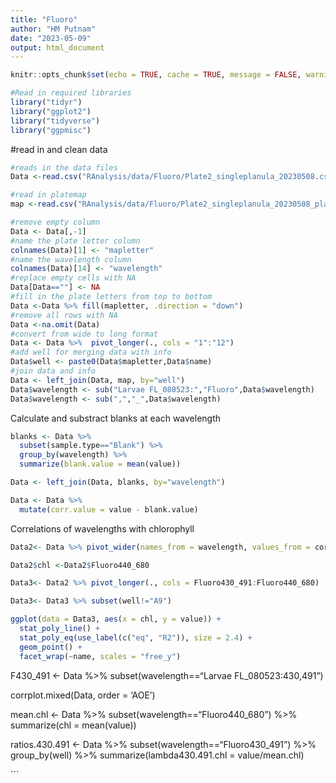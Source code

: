 ```yaml
---
title: "Fluoro"
author: "HM Putnam"
date: "2023-05-09"
output: html_document
---
```


```r
knitr::opts_chunk$set(echo = TRUE, cache = TRUE, message = FALSE, warning = FALSE)
```

```r
#Read in required libraries
library("tidyr")
library("ggplot2")
library("tidyverse")
library("ggpmisc")


```

#read in and clean data
```r
#reads in the data files
Data <-read.csv("RAnalysis/data/Fluoro/Plate2_singleplanula_20230508.csv", skip = 59, header=T, sep=",", na.string="NA",check.names = FALSE ) 

#read in platemap
map <-read.csv("RAnalysis/data/Fluoro/Plate2_singleplanula_20230508_platemap.csv", header=T, sep=",", na.string="NA") 

#remove empty column
Data <- Data[,-1]
#name the plate letter column
colnames(Data)[1] <- "mapletter"
#name the wavelength column
colnames(Data)[14] <- "wavelength"
#replace empty cells with NA
Data[Data==""] <- NA
#fill in the plate letters from top to bottom
Data <-Data %>% fill(mapletter, .direction = "down")
#remove all rows with NA
Data <-na.omit(Data)
#convert from wide to long format 
Data <- Data %>%  pivot_longer(., cols = "1":"12")
#add well for merging data with info
Data$well <- paste0(Data$mapletter,Data$name)
#join data and info
Data <- left_join(Data, map, by="well")
Data$wavelength <- sub("Larvae FL_080523:","Fluoro",Data$wavelength)
Data$wavelength <- sub(",","_",Data$wavelength)

```

Calculate and substract blanks at each wavelength
```r

blanks <- Data %>%
  subset(sample.type=="Blank") %>% 
  group_by(wavelength) %>%
  summarize(blank.value = mean(value))

Data <- left_join(Data, blanks, by="wavelength")

Data <- Data %>%
  mutate(corr.value = value - blank.value)

```

Correlations of wavelengths with chlorophyll
```r

Data2<- Data %>% pivot_wider(names_from = wavelength, values_from = corr.value, id_cols=well)

Data2$chl <-Data2$Fluoro440_680

Data3<- Data2 %>% pivot_longer(., cols = Fluoro430_491:Fluoro440_680)

Data3<- Data3 %>% subset(well!="A9")

ggplot(data = Data3, aes(x = chl, y = value)) +
  stat_poly_line() +
  stat_poly_eq(use_label(c("eq", "R2")), size = 2.4) +
  geom_point() +
  facet_wrap(~name, scales = "free_y")

```

F430_491 <- Data %>%
  subset(wavelength=="Larvae FL_080523:430,491")

corrplot.mixed(Data, order = 'AOE')



mean.chl <- Data %>%
  subset(wavelength=="Fluoro440_680") %>%
  summarize(chl = mean(value))

ratios.430.491 <- Data %>%
  subset(wavelength=="Fluoro430_491") %>%
  group_by(well) %>%
  summarize(lambda430.491.chl = value/mean.chl)

```